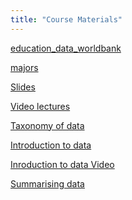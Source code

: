 ---
title: "Course Materials"
---

[education_data_worldbank](data/education.csv)

[majors](data/majors.csv)

[Slides](slides/)

[Video lectures](lectures/)

[Taxonomy of data](https://zahidasghar.com/R4D/taxonomy-of-data#/title-slide)

[Introduction to data](https://github.com/OpenIntroStat/openintro-statistics-slides/blob/master/Chp%201/chp1.pdf)

[Inroduction to data Video](https://youtu.be/JqErvErJdmU) 

[Summarising data](https://github.com/OpenIntroStat/openintro-statistics-slides/blob/master/Chp%202/chp2.pdf)


